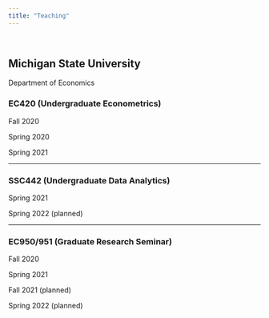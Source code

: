 ```yaml
---
title: "Teaching"
---
```


<br>

## Michigan State University
Department of Economics

### EC420 (Undergraduate Econometrics)
Fall 2020

Spring 2020

Spring 2021

----

### SSC442 (Undergraduate Data Analytics)
Spring 2021

Spring 2022 (planned)

---

### EC950/951 (Graduate Research Seminar)

Fall 2020

Spring 2021

Fall 2021 (planned)

Spring 2022 (planned)

